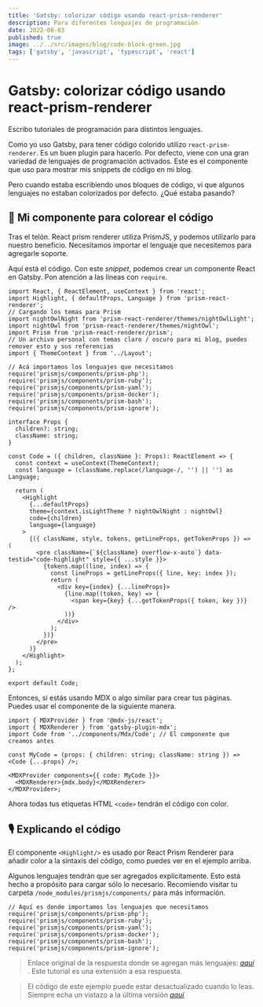 ```yaml
---
title: 'Gatsby: colorizar código usando react-prism-renderer'
description: Para diferentes lenguajes de programación
date: 2022-08-03
published: true
image: ../../src/images/blog/code-block-green.jpg
tags: ['gatsby', 'javascript', 'typescript', 'react']
---
```


# Gatsby: colorizar código usando react-prism-renderer

Escribo tutoriales de programación para distintos lenguajes.

Como yo uso Gatsby, para tener código colorido utilizo `react-prism-renderer`. Es un buen plugin para hacerlo. Por defecto, viene con una gran variedad de lenguajes de programación activados. Este es el componente que uso para mostrar mis snippets de código en mi blog.

Pero cuando estaba escribiendo unos bloques de código, vi que algunos lenguajes no estaban colorizados por defecto. ¿Qué estaba pasando?

## 🧱 Mi componente para colorear el código

Tras el telón. React prism renderer utiliza PrismJS, y podemos utilizarlo para nuestro beneficio. Necesitamos importar el lenguaje que necesitemos para agregarle soporte.

Aquí está el código. Con este _snippet_, podemos crear un componente React en Gatsby. Pon atención a las líneas con `require`.

```tsx
import React, { ReactElement, useContext } from 'react';
import Highlight, { defaultProps, Language } from 'prism-react-renderer';
// Cargando los temas para Prism
import nightOwlNight from 'prism-react-renderer/themes/nightOwlLight';
import nightOwl from 'prism-react-renderer/themes/nightOwl';
import Prism from 'prism-react-renderer/prism';
// Un archivo personal con temas claro / oscuro para mi blog, puedes remover esto y sus referencias
import { ThemeContext } from '../Layout';

// Acá importamos los lenguajes que necesitamos
require('prismjs/components/prism-php');
require('prismjs/components/prism-ruby');
require('prismjs/components/prism-yaml');
require('prismjs/components/prism-docker');
require('prismjs/components/prism-bash');
require('prismjs/components/prism-ignore');

interface Props {
  children?: string;
  className: string;
}

const Code = ({ children, className }: Props): ReactElement => {
  const context = useContext(ThemeContext);
  const language = (className.replace(/language-/, '') || '') as Language;

  return (
    <Highlight
      {...defaultProps}
      theme={context.isLightTheme ? nightOwlNight : nightOwl}
      code={children}
      language={language}
    >
      {({ className, style, tokens, getLineProps, getTokenProps }) => (
        <pre className={`${className} overflow-x-auto`} data-testid="code-highlight" style={{ ...style }}>
          {tokens.map((line, index) => {
            const lineProps = getLineProps({ line, key: index });
            return (
              <div key={index} {...lineProps}>
                {line.map((token, key) => (
                  <span key={key} {...getTokenProps({ token, key })} />
                ))}
              </div>
            );
          })}
        </pre>
      )}
    </Highlight>
  );
};

export default Code;
```

Entonces, si estás usando MDX o algo similar para crear tus páginas. Puedes usar el componente de la siguiente manera.

```tsx
import { MDXProvider } from '@mdx-js/react';
import { MDXRenderer } from 'gatsby-plugin-mdx';
import Code from '../components/Mdx/Code'; // El componente que creamos antes

const MyCode = (props: { children: string; className: string }) => <Code {...props} />;

<MDXProvider components={{ code: MyCode }}>
  <MDXRenderer>{mdx.body}</MDXRenderer>
</MDXProvider>;
```

Ahora todas tus etiquetas HTML `<code>` tendrán el código con color.

## 🎙 Explicando el código

El componente `<Highlight/>` es usado por React Prism Renderer para añadir color a la síntaxis del código, como puedes ver en el ejemplo arriba.

Algunos lenguajes tendrán que ser agregados explícitamente. Esto está hecho a propósito para cargar sólo lo necesario. Recomiendo visitar tu carpeta `/node_modules/prismjs/components/` para más información.

```tsx
// Aquí es donde importamos los lenguajes que necesitamos
require('prismjs/components/prism-php');
require('prismjs/components/prism-ruby');
require('prismjs/components/prism-yaml');
require('prismjs/components/prism-docker');
require('prismjs/components/prism-bash');
require('prismjs/components/prism-ignore');
```

> Enlace original de la respuesta donde se agregan más lenguajes: [_aquí_](https://github.com/FormidableLabs/prism-react-renderer/issues/53) . Este tutorial es una extensión a esa respuesta.

> El código de este ejemplo puede estar desactualizado cuando lo leas. Siempre echa un vistazo a la última versión [_aquí_](https://github.com/helmerdavila/portfolio/blob/main/src/components/Mdx/Code.tsx)
